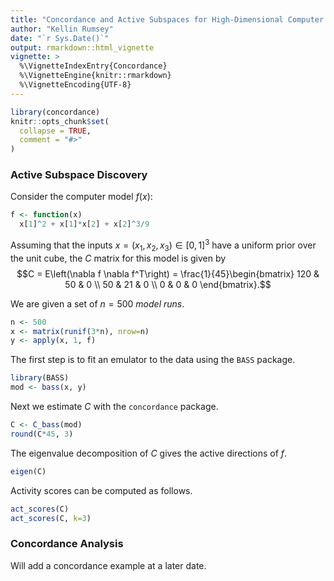 ```yaml
---
title: "Concordance and Active Subspaces for High-Dimensional Computer Models"
author: "Kellin Rumsey"
date: "`r Sys.Date()`"
output: rmarkdown::html_vignette
vignette: >
  %\VignetteIndexEntry{Concordance}
  %\VignetteEngine{knitr::rmarkdown}
  %\VignetteEncoding{UTF-8}
---
```


```r
library(concordance)
knitr::opts_chunk$set(
  collapse = TRUE,
  comment = "#>"
)
```

### Active Subspace Discovery

Consider the computer model $f(x):$
```R
f <- function(x)
  x[1]^2 + x[1]*x[2] + x[2]^3/9
```

Assuming that the inputs $x = (x_1, x_2, x_3) \in [0,1]^3$ have a uniform prior over the unit cube, the $C$ matrix for this model is given by
$$C = E\left(\nabla f \nabla f^T\right) = \frac{1}{45}\begin{bmatrix}
120 & 50 & 0 \\
50 & 21 & 0 \\
0 & 0 & 0
\end{bmatrix}.$$

We are given a set of $n=500$ *model runs*.
```R
n <- 500
x <- matrix(runif(3*n), nrow=n)
y <- apply(x, 1, f)
```
The first step is to fit an emulator to the data using the `BASS` package.
```R
library(BASS)
mod <- bass(x, y)
```
Next we estimate $C$ with the `concordance` package.
```R
C <- C_bass(mod)
round(C*45, 3)
```
The eigenvalue decomposition of $C$ gives the active directions of $f$. 
```R
eigen(C)
```
Activity scores can be computed as follows.
```R
act_scores(C)
act_scores(C, k=3)
```

### Concordance Analysis

Will add a concordance example at a later date. 






